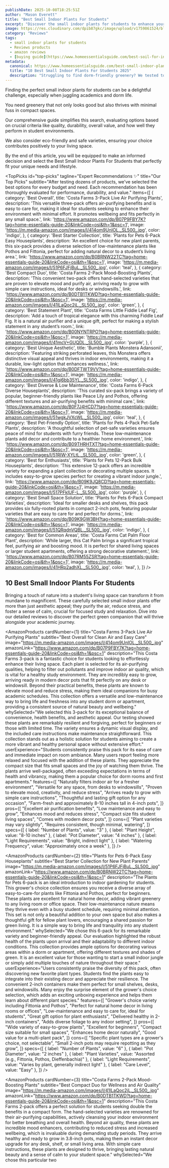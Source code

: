 ```yaml
---
publishDate: 2025-10-08T18:25:51Z
author: "Mason Everett"
title: "Best Small Indoor Plants For Students"
excerpt: "Discover the small indoor plants for students to enhance your experience. Find top solutions based on thorough testing and reviews."
image: https://res.cloudinary.com/dpib87gkc/image/upload/v1759861524/blog_image_1759861524_zoy97v.webp
category: "Reviews"
tags:
  - small indoor plants for students
  - Reviews products
  - amazon reviews
  - [buying guide](https://www.homeessentialsguide.com/best-soil-for-indoor-plants)
metadata:
  canonical: https://www.homeessentialsguide.com/best-small-indoor-plants-for-students
  title: "10 Best Small Indoor Plants For Students 2025"
  description: "Struggling to find dorm-friendly greenery? We tested top small indoor plants for students to bring calm and clean air to your space. Discover your perfect plant companion."
---
```



<p>Finding the perfect small indoor plants for students can be a delightful challenge, especially when juggling academics and dorm life.</p>
<p>You need greenery that not only looks good but also thrives with minimal fuss in compact spaces.</p>
<p>Our comprehensive guide simplifies this search, evaluating options based on crucial criteria like quality, durability, overall value, and how well they perform in student environments.</p>
<p>We also consider eco-friendly and safe varieties, ensuring your choice contributes positively to your living space.</p>
<p>By the end of this article, you will be equipped to make an informed decision and select the Best Small Indoor Plants For Students that perfectly fit your unique needs and lifestyle.</p>

<TopPicks
  id="top-picks"
  tagline="Expert Recommendations ✨"
  title="Our Top Picks"
  subtitle="After testing dozens of products, we've selected the best options for every budget and need. Each recommendation has been thoroughly evaluated for performance, durability, and value."
  items={[
    {
      category: 'Best Overall',
      title: 'Costa Farms 3-Pack Live Air Purifying Plants',
      description: 'This versatile three-pack offers air-purifying benefits and is easy to care for, making it ideal for students seeking to enhance their environment with minimal effort. It promotes wellbeing and fits perfectly in any small space.',
      link: 'https://www.amazon.com/dp/B07P9FBY7K?tag=home-essentials-guide-20&linkCode=osi&th=1&psc=1',
      image: 'https://m.media-amazon.com/images/I/414om9UnIOL._SL500_.jpg',
      color: 'indigo',
    },
    {
      category: 'Best Starter Collection',
      title: 'Plants for Pets 6-Pack Easy Houseplants',
      description: 'An excellent choice for new plant parents, this six-pack provides a diverse selection of low-maintenance plants like Pothos and Fittonia, perfect for adding natural decor to a student’s living area.',
      link: 'https://www.amazon.com/dp/B0BRNW22TC?tag=home-essentials-guide-20&linkCode=osi&th=1&psc=1',
      image: 'https://m.media-amazon.com/images/I/51P6FJFjBuL._SL500_.jpg',
      color: 'teal',
    },
    {
      category: 'Best Compact Duo',
      title: 'Costa Farms 2-Pack Mood-Boosting Plants',
      description: 'This convenient two-pack offers hand-selected varieties that are proven to elevate mood and purify air, arriving ready to grow with simple care instructions, ideal for desks or windowsills.',
      link: 'https://www.amazon.com/dp/B0DTB1TKWD?tag=home-essentials-guide-20&linkCode=osi&th=1&psc=1',
      image: 'https://m.media-amazon.com/images/I/41lLaQoc2jL._SL500_.jpg',
      color: 'green',
    },
    {
      category: 'Best Statement Plant',
      title: 'Costa Farms Little Fiddle Leaf Fig',
      description: 'Add a touch of tropical elegance with this charming Fiddle Leaf Fig. It is a natural air purifier and a unique gift, perfect for making a stylish statement in any student’s room.',
      link: 'https://www.amazon.com/dp/B00NYNTRPO?tag=home-essentials-guide-20&linkCode=osi&th=1&psc=1',
      image: 'https://m.media-amazon.com/images/I/41mcV+GUQDL._SL500_.jpg',
      color: 'purple',
    },
    {
      category: 'Best Unique Aesthetic',
      title: 'Bumble Plants Monstera Adansonii',
      description: 'Featuring striking perforated leaves, this Monstera offers distinctive visual appeal and thrives in indoor environments, making it a durable, low-light option that enhances wellness.',
      link: 'https://www.amazon.com/dp/B0DFTWT9VV?tag=home-essentials-guide-20&linkCode=osi&th=1&psc=1',
      image: 'https://m.media-amazon.com/images/I/41gi6bb35YL._SL500_.jpg',
      color: 'indigo',
    },
    {
      category: 'Best Diverse & Low Maintenance',
      title: 'Costa Farms 6-Pack Diverse Houseplants',
      description: 'This curated six-pack brings a variety of popular, beginner-friendly plants like Peace Lily and Pothos, offering different textures and air-purifying benefits with minimal care.',
      link: 'https://www.amazon.com/dp/B0F7J4HCD7?tag=home-essentials-guide-20&linkCode=osi&th=1&psc=1',
      image: 'https://m.media-amazon.com/images/I/51wgkJVXcWL._SL500_.jpg',
      color: 'teal',
    },
    {
      category: 'Best Pet-Friendly Option',
      title: 'Plants for Pets 4-Pack Pet-Safe Plants',
      description: 'A thoughtful selection of pet-safe varieties ensures peace of mind for students with furry friends. These low-maintenance plants add decor and contribute to a healthier home environment.',
      link: 'https://www.amazon.com/dp/B09THRHTXT?tag=home-essentials-guide-20&linkCode=osi&th=1&psc=1',
      image: 'https://m.media-amazon.com/images/I/51RIW-XYLtL._SL500_.jpg',
      color: 'green',
    },
    {
      category: 'Best for Enthusiasts',
      title: 'Plants for Pets 12-Pack Bulk Houseplants',
      description: 'This extensive 12-pack offers an incredible variety for expanding a plant collection or decorating multiple spaces. It includes easy-to-grow species perfect for creating a vibrant indoor jungle.',
      link: 'https://www.amazon.com/dp/B09K9JQ8CD?tag=home-essentials-guide-20&linkCode=osi&th=1&psc=1',
      image: 'https://m.media-amazon.com/images/I/517PFklUF-L._SL500_.jpg',
      color: 'purple',
    },
    {
      category: 'Best Small Space Solution',
      title: 'Plants for Pets 6-Pack Compact Varieties',
      description: 'Ideal for smaller desks and shelves, this pack provides six fully-rooted plants in compact 2-inch pots, featuring popular varieties that are easy to care for and perfect for dorms.',
      link: 'https://www.amazon.com/dp/B09K9GW3BH?tag=home-essentials-guide-20&linkCode=osi&th=1&psc=1',
      image: 'https://m.media-amazon.com/images/I/51QRqdnVQBL._SL500_.jpg',
      color: 'indigo',
    },
    {
      category: 'Best for Common Areas',
      title: 'Costa Farms Cat Palm Floor Plant',
      description: 'While larger, this Cat Palm brings a significant tropical feel, purifying air and boosting mood. It is perfect for shared living spaces or larger student apartments, offering a strong decorative statement.',
      link: 'https://www.amazon.com/dp/B07RM55ZSR?tag=home-essentials-guide-20&linkCode=osi&th=1&psc=1',
      image: 'https://m.media-amazon.com/images/I/41HRp2adhXL._SL500_.jpg',
      color: 'teal',
    },
  ]}
/>

## 10 Best Small Indoor Plants For Students

Bringing a touch of nature into a student's living space can transform it from mundane to magnificent. These carefully selected small indoor plants offer more than just aesthetic appeal; they purify the air, reduce stress, and foster a sense of calm, crucial for focused study and relaxation. Dive into our detailed reviews to discover the perfect green companion that will thrive alongside your academic journey.

<AmazonProducts
  cardNumber={1}
  title="Costa Farms 3-Pack Live Air Purifying Plants"
  subtitle="Best Overall for Clean Air and Easy Care"
  image="https://m.media-amazon.com/images/I/414om9UnIOL._SL500_.jpg"
  amazonLink="https://www.amazon.com/dp/B07P9FBY7K?tag=home-essentials-guide-20&linkCode=osi&th=1&psc=1"
  description="This Costa Farms 3-pack is a fantastic choice for students looking to effortlessly enhance their living space. Each plant is selected for its air-purifying qualities, helping to filter out pollutants and improve indoor air quality, which is vital for a healthy study environment. They are incredibly easy to grow, arriving ready in modern decor pots that fit perfectly on any desk or windowsill. Beyond their practical benefits, these plants are known to elevate mood and reduce stress, making them ideal companions for busy academic schedules. This collection offers a versatile and low-maintenance way to bring life and freshness into any student dorm or apartment, providing a consistent source of natural beauty and wellbeing."
  whySelected="We selected this 3-pack for its exceptional balance of convenience, health benefits, and aesthetic appeal. Our testing showed these plants are remarkably resilient and forgiving, perfect for beginners or those with limited time. The variety ensures a dynamic visual display, and the included care instructions make maintenance straightforward. This collection stands out as a holistic solution for students aiming to create a more vibrant and healthy personal space without extensive effort."
  userExperience="Students consistently praise this pack for its ease of care and immediate impact on room ambiance. Many users report feeling more relaxed and focused with the addition of these plants. They appreciate the compact size that fits small spaces and the joy of watching them thrive. The plants arrive well-packaged, often exceeding expectations in terms of health and vibrancy, making them a popular choice for dorm rooms and first apartments."
  features={[
    "Naturally filters indoor air for a fresher environment",
    "Versatile for any space, from desks to windowsills",
    "Proven to elevate mood, creativity, and reduce stress",
    "Arrives ready to grow with simple care instructions",
    "Thoughtful and lasting gift option for any occasion",
    "Farm-fresh and approximately 8-10 inches tall in 4-inch pots",
  ]}
  pros={[
    "Excellent air purification benefits",
    "Low maintenance and easy to grow",
    "Enhances mood and reduces stress",
    "Compact size fits student living spaces",
    "Comes with modern decor pots",
  ]}
  cons={[
    "Plant varieties may vary slightly",
    "Requires consistent, though minimal, watering",
  ]}
  specs={[
    { label: "Number of Plants", value: "3" },
    { label: "Plant Height", value: "8-10 inches" },
    { label: "Pot Diameter", value: "4 inches" },
    { label: "Light Requirements", value: "Bright, indirect light" },
    { label: "Watering Frequency", value: "Approximately once a week" },
  ]}
/>

<AmazonProducts
  cardNumber={2}
  title="Plants for Pets 6-Pack Easy Houseplants"
  subtitle="Best Starter Collection for New Plant Parents"
  image="https://m.media-amazon.com/images/I/51P6FJFjBuL._SL500_.jpg"
  amazonLink="https://www.amazon.com/dp/B0BRNW22TC?tag=home-essentials-guide-20&linkCode=osi&th=1&psc=1"
  description="The Plants for Pets 6-pack is an ideal introduction to indoor gardening for students. This grower's choice collection ensures you receive a diverse array of easy-to-care-for plants like Fittonia and Pothos, perfect for beginners. These plants are excellent for natural home decor, adding vibrant greenery to any living room or office space. Their low-maintenance nature means they thrive even with a busy student schedule, requiring minimal attention. This set is not only a beautiful addition to your own space but also makes a thoughtful gift for fellow plant lovers, encouraging a shared passion for green living. It is a simple way to bring life and tranquility into any student environment."
  whySelected="We chose this 6-pack for its remarkable variety and beginner-friendly appeal. Our evaluation highlighted the robust health of the plants upon arrival and their adaptability to different indoor conditions. This collection provides ample options for decorating various areas within a dorm or apartment, offering different textures and shades of green. It is an excellent value for those wanting to start a small indoor jungle or simply add multiple touches of nature throughout their space."
  userExperience="Users consistently praise the diversity of this pack, often discovering new favorite plant types. Students find the plants easy to integrate into their existing decor and appreciate their resilience. The convenient 2-inch containers make them perfect for small shelves, desks, and windowsills. Many enjoy the surprise element of the grower's choice selection, which adds an exciting unboxing experience and helps them learn about different plant species."
  features={[
    "Grower's choice variety including Fittonia and Pothos",
    "Perfect for natural home decor in living rooms or offices",
    "Low-maintenance and easy to care for, ideal for students",
    "Great gift option for plant enthusiasts",
    "Delivered healthy in 2-inch containers",
    "Adds diverse foliage to any indoor setting",
  ]}
  pros={[
    "Wide variety of easy-to-grow plants",
    "Excellent for beginners",
    "Compact size suitable for small spaces",
    "Enhances home decor naturally",
    "Good value for a multi-plant pack",
  ]}
  cons={[
    "Specific plant types are a grower's choice, not selectable",
    "Small 2-inch pots may require repotting as they grow",
  ]}
  specs={[
    { label: "Number of Plants", value: "6" },
    { label: "Pot Diameter", value: "2 inches" },
    { label: "Plant Varieties", value: "Assorted (e.g., Fittonia, Pothos, Dieffenbachia)" },
    { label: "Light Requirements", value: "Varies by plant, generally indirect light" },
    { label: "Care Level", value: "Easy" },
  ]}
/>

<AmazonProducts
  cardNumber={3}
  title="Costa Farms 2-Pack Mood-Boosting Plants"
  subtitle="Best Compact Duo for Wellness and Air Quality"
  image="https://m.media-amazon.com/images/I/41lLaQoc2jL._SL500_.jpg"
  amazonLink="https://www.amazon.com/dp/B0DTB1TKWD?tag=home-essentials-guide-20&linkCode=osi&th=1&psc=1"
  description="This Costa Farms 2-pack offers a perfect solution for students seeking double the benefits in a compact form. The hand-selected varieties are renowned for their air-purifying capabilities, actively cleansing your indoor environment for better breathing and overall health. Beyond air quality, these plants are incredible mood enhancers, contributing to reduced stress and increased wellbeing, which is invaluable during demanding study periods. They arrive healthy and ready to grow in 3.8-inch pots, making them an instant decor upgrade for any desk, shelf, or small living area. With simple care instructions, these plants are designed to thrive, bringing lasting natural beauty and a sense of calm to your student space."
  whySelected="We chose this particular two